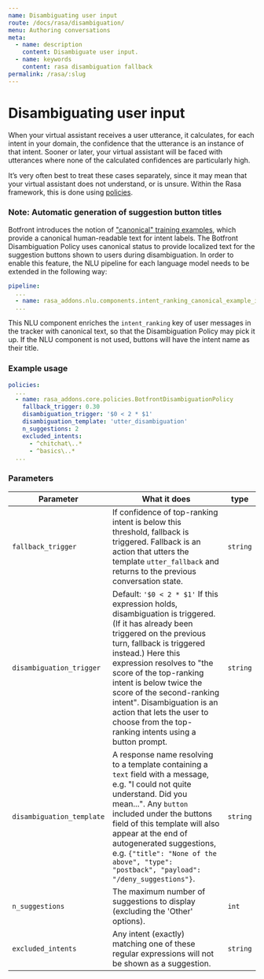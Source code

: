 ```yaml
---
name: Disambiguating user input
route: /docs/rasa/disambiguation/
menu: Authoring conversations
meta:
  - name: description
    content: Disambiguate user input.
  - name: keywords
    content: rasa disambiguation fallback
permalink: /rasa/:slug
---
```


# Disambiguating user input

When your virtual assistant receives a user utterance, it calculates, for each intent in your domain, the confidence that the utterance is an instance of that intent. Sooner or later, your virtual assistant will be faced with utterances where none of the calculated confidences are particularly high.

It’s very often best to treat these cases separately, since it may mean that your virtual assistant does not understand, or is unsure. Within the Rasa framework, this is done using [policies](https://rasa.com/docs/rasa/core/policies/).

### Note: Automatic generation of suggestion button titles

Botfront introduces the notion of ["canonical" training examples](LINK-TO-DOCS), which provide a canonical human-readable text for intent labels. The Botfront Disambiguation Policy uses canonical status to provide localized text for the suggestion buttons shown to users during disambiguation. In order to enable this feature, the NLU pipeline for each language model needs to be extended in the following way:

```yaml
pipeline:
  ...
  - name: rasa_addons.nlu.components.intent_ranking_canonical_example_injector.IntentRankingCanonicalExampleInjector
  ...
```

This NLU component enriches the ``intent_ranking`` key of user messages in the tracker with canonical text, so that the Disambiguation Policy may pick it up. If the NLU component is not used, buttons will have the intent name as their title.

### Example usage

```yaml
policies:
  ...
  - name: rasa_addons.core.policies.BotfrontDisambiguationPolicy
    fallback_trigger: 0.30
    disambiguation_trigger: '$0 < 2 * $1'
    disambiguation_template: 'utter_disambiguation'
    n_suggestions: 2
    excluded_intents:
      - ^chitchat\..*
      - ^basics\..*
  ...
```

### Parameters

| Parameter                | What it does                                                                                                                                                                                                                                                                                                                                                                                                                                                                                                                                                                                                                             | type     |
| ------------------------ | ---------------------------------------------------------------------------------------------------------------------------------------------------------------------------------------------------------------------------------------------------------------------------------------------------------------------------------------------------------------------------------------------------------------------------------------------------------------------------------------------------------------------------------------------------------------------------------------------------------------------------------------- | -------- |
| `fallback_trigger`       | If confidence of top-ranking intent is below this threshold, fallback is triggered. Fallback is an action that utters the template `utter_fallback` and returns to the previous conversation state.                                                                                                                                                                                                                                                                                                                                                                                                                                      | `string` |
| `disambiguation_trigger` | Default: `'$0 < 2 * $1'` If this expression holds, disambiguation is triggered. (If it has already been triggered on the previous turn, fallback is triggered instead.) Here this expression resolves to "the score of the top-ranking intent is below twice the score of the second-ranking intent". Disambiguation is an action that lets the user to choose from the top-ranking intents using a button prompt. | `string` |
| `disambiguation_template`       | A response name resolving to a template containing a ``text`` field with a message, e.g. "I could not quite understand. Did you mean...". Any ``button`` included under the buttons field of this template will also appear at the end of autogenerated suggestions, e.g. ``{"title": "None of the above", "type": "postback", "payload": "/deny_suggestions"}``. | `string` |
| `n_suggestions`       | The maximum number of suggestions to display (excluding the 'Other' options).                                                                                                                                                                                                                                                                                                                                                                                                                                                                                                                                        | `int` |
| `excluded_intents`       | Any intent (exactly) matching one of these regular expressions will not be shown as a suggestion.                                                                                                                                                                                                                                                                                                                                                                                                                                                                                                                                        | `string` |
